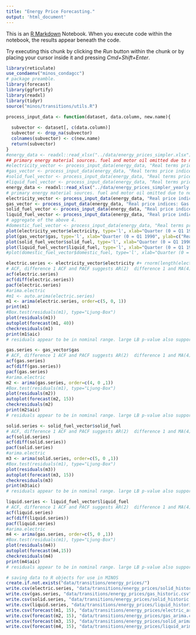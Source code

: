 ```yaml
---
title: "Energy Price Forecasting."
output: 'html_document'
---
```


This is an [R Markdown](http://rmarkdown.rstudio.com) Notebook. When you execute code within the notebook, the results appear beneath the code. 

Try executing this chunk by clicking the *Run* button within the chunk or by placing your cursor inside it and pressing *Cmd+Shift+Enter*. 

```r
library(reticulate)
use_condaenv("minos_condagcc")  
# package preamble.
library(forecast)
library(ggfortify)
library(readxl)
library(tidyr)
source("minos/transitions/utils.R")
```



```r
process_input_data <- function(dataset, data.column, new.name){
  
  subvector <- dataset[, c(data.column)]
  subvector <- drop_na(subvector)
  colnames(subvector) <- c(new.name)
  return(subvector)
}
#energy_data <- readxl::read_xlsx("../data/energy_prices_simpler.xlsx")
## primary energy material sources. fuel and motor oil omitted due to no UKHLS data. 
#electricity_vector <- process_input_data(energy_data, "Real terms price indices: Electricity [Note 3]", 'electricity')
#gas_vector <- process_input_data(energy_data, "Real terms price indices: Gas [Note 3]", "gas")
#solid_fuel_vector <- process_input_data(energy_data, "Real terms price indices: Solid fuels [Note 3]", "solid_fuel")
#liquid_fuel_vector <- process_input_data(energy_data, "Real terms price indices: Liquid fuels [Note 3]", "liquid_fuel")
energy_data <- readxl::read_xlsx("../data/energy_prices_simpler_yearly.xlsx")
# primary energy material sources. fuel and motor oil omitted due to no UKHLS data. 
electricity_vector <- process_input_data(energy_data, "Real price indices: Electricity [Note 3]", 'electricity')
gas_vector <- process_input_data(energy_data, "Real price indices: Gas [Note 3]", "gas")
solid_fuel_vector <- process_input_data(energy_data, "Real price indices: Solid fuels [Note 3]", "solid_fuel")
liquid_fuel_vector <- process_input_data(energy_data, "Real price indices: Liquid fuels [Note 3]", "liquid_fuel")
# aggregate of the above 4. 
#domestic_fuel_vector <- process_input_data(energy_data, "Real terms price indices: Domestic fuels\r\n[Note 1, 3]", "domestic_fuel")
plot(electricity_vector$electricity, type='l', xlab="Quarter (0 = Q1 1990", ylab=c("Real Electricity Price indices"), main="Electricity")
plot(gas_vector$gas, type='l', xlab="Quarter (0 = Q1 1990", ylab=c("Real Gas Price indices"), main="Gas")
plot(solid_fuel_vector$solid_fuel, type='l', xlab="Quarter (0 = Q1 1990", ylab=c("Real Solid Fuel Price indices"), main="Solid Fuel (Coal)")
plot(liquid_fuel_vector$liquid_fuel, type='l', xlab="Quarter (0 = Q1 1990", ylab=c("Real Liquid Fuel Price indices"), main="Liquid Fuel (Petroleum, Diesel, LPG, Heating Oil)")
#plot(domestic_fuel_vector$domestic_fuel, type='l', xlab="Quarter (0 = Q1 1990", ylab=c("Real Demostrict Fuel Price indices"), main="Domestic Fuel #(Heating Oil)")
```

```r
electric.series <- electricity_vector$electricity #+ rnorm(length(electric.series))
# ACF, difference 1 ACF and PACF suggests AR(2)  difference 1 and MA(4) structure (2, 1, 4) in ARIMA.
acf(electric.series)
acf(diff(electric.series))
pacf(electric.series)
#arima.electric 
#m1 <- auto.arima(electric.series)
m1 <- arima(electric.series, order=c(5, 0, 1))
print(m1)
#Box.test(residuals(m1), type="Ljung-Box")
plot(residuals(m1))
autoplot(forecast(m1, 40))
checkresiduals(m1)
print(m1$aic)
# residuals appear to be in nominal range. large LB p-value also support no autocorrelation between residuals. 
```


```r
gas.series <- gas_vector$gas
# ACF, difference 1 ACF and PACF suggests AR(2)  difference 1 and MA(4) structure (2, 1, 4) in ARIMA.
acf(gas.series)
acf(diff(gas.series))
pacf(gas.series)
#arima.electric 
m2 <- arima(gas.series, order=c(4, 0 ,1))
#Box.test(residuals(m1), type="Ljung-Box")
plot(residuals(m2))
autoplot(forecast(m2, 15))
checkresiduals(m2)
print(m2$aic)
# residuals appear to be in nominal range. large LB p-value also support no autocorrelation between residuals. 
```

```r
solid.series <- solid_fuel_vector$solid_fuel
# ACF, difference 1 ACF and PACF suggests AR(2)  difference 1 and MA(4) structure (2, 1, 4) in ARIMA.
acf(solid.series)
acf(diff(solid.series))
pacf(solid.series)
#arima.electric 
m3 <- arima(solid.series, order=c(5, 0 ,1))
#Box.test(residuals(m1), type="Ljung-Box")
plot(residuals(m3))
autoplot(forecast(m3, 15))
checkresiduals(m3)
print(m3$aic)
# residuals appear to be in nominal range. large LB p-value also support no autocorrelation between residuals. 
```



```r
liquid.series <- liquid_fuel_vector$liquid_fuel
# ACF, difference 1 ACF and PACF suggests AR(2)  difference 1 and MA(4) structure (2, 1, 4) in ARIMA.
acf(liquid.series)
acf(diff(liquid.series))
pacf(liquid.series)
#arima.electric 
m4 <- arima(gas.series, order=c(5, 0 ,1))
#Box.test(residuals(m1), type="Ljung-Box")
plot(residuals(m4))
autoplot(forecast(m4,15))
checkresiduals(m4)
print(m4$aic)
# residuals appear to be in nominal range. large LB p-value also support no autocorrelation between residuals. 
```



```r
# saving data to R objects for use in MINOS
create.if.not.exists("data/transitions/energy_prices/")
write.csv(electric.series, "data/transitions/energy_prices/solid_historic.csv")
write.csv(gas.series, "data/transitions/energy_prices/gas_historic.csv")
write.csv(solid.series, "data/transitions/energy_prices/solid_historic.csv")
write.csv(liquid.series, "data/transitions/energy_prices/liquid_historic.csv")
write.csv(forecast(m1, 15), "data/transitions/energy_prices/electric_arima.csv")
write.csv(forecast(m2, 15), "data/transitions/energy_prices/gas_arima.csv")
write.csv(forecast(m3, 15), "data/transitions/energy_prices/solid_arima.csv")
write.csv(forecast(m4, 15), "data/transitions/energy_prices/liquid_arima.csv")
```